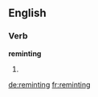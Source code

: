 ==English==

===Verb===
'''reminting'''

# {{present participle of|[[remint]]}}

[[de:reminting]]
[[fr:reminting]]